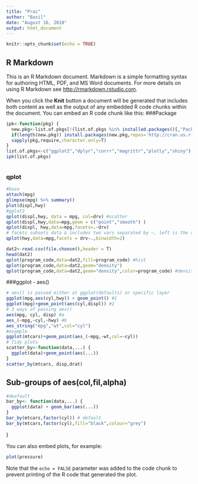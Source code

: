 ```yaml
---
title: "Prac"
author: "Basil"
date: "August 16, 2018"
output: html_document
---
```


```r
knitr::opts_chunk$set(echo = TRUE)
```

## R Markdown

This is an R Markdown document. Markdown is a simple formatting syntax for authoring HTML, PDF, and MS Word documents. For more details on using R Markdown see <http://rmarkdown.rstudio.com>.

When you click the **Knit** button a document will be generated that includes both content as well as the output of any embedded R code chunks within the document. You can embed an R code chunk like this:
###Package
```r
ipk<-function(pkg) {
  new.pkg<-list.of.pkgs[!(list.of.pkgs %in% installed.packages()[,"Package"])]
  if(length(new.pkg)) install.packages(new.pkg,repos='http://cran.us.r-project.org',dependencies =T)
  sapply(pkg,require,character.only=T)
}
list.of.pkgs<-c("ggplot2","dplyr","corrr","magrittr","plotly","shiny")
ipk(list.of.pkgs)
```

```r

```
### qplot 
```r
#base
attach(mpg)
glimpse(mpg) %>% summary()
plot(displ,hwy)
#gglot2
qplot(displ,hwy, data = mpg, col=drv) #scatter
qplot(displ,hwy,data=mpg,geom = c("point","smooth") ) 
qplot(displ, hwy,data=mpg,facets=.~drv)
# facets subsets data & includes two vars separated by ~, left is the rows, right is the cols
qplot(hwy,data=mpg,facets = drv~.,binwidth=2) 
```
```r
dat2<-read.csv(file.choose(),header = T)
head(dat2)
qplot(program_code,data=dat2,fill=program_code) #hist
qplot(program_code,data=dat2,geom="density")
qplot(program_code,data=dat2,geom="density",color=program_code) #density plot
```
###ggplot - aes()
```r
# aes() is passed either at ggplot(defaults) or specific layer
ggplot(mpg,aes(cyl,hwy)) + geom_point() #1
ggplot(mpg)+geom_point(aes(cyl,displ)) #2
# 3 ways of passing aes()
aes(mpg, cyl, disp) #a
aes_(~mpg,~cyl,~hwy) #b
aes_string("mpg","wt",col="cyl")
#example
ggplot(mtcars)+geom_point(aes_(~mpg,~wt,col=~cyl))
# Tidy plots
scatter_by<-function(data,...) {
  ggplot(data)+geom_point(aes(...))
}
scatter_by(mtcars, disp,drat)

```
## Sub-groups of aes(col,fil,alpha)
```r
#deafault 
bar_by<- function(data,...) {
  ggplot(data) + geom_bar(aes(...))
}
bar_by(mtcars,factor(cyl)) # default
bar_by(mtcars,factor(cyl),fill="black",colour="grey")


```
}

You can also embed plots, for example:

```r
plot(pressure)
```

Note that the `echo = FALSE` parameter was added to the code chunk to prevent printing of the R code that generated the plot.
